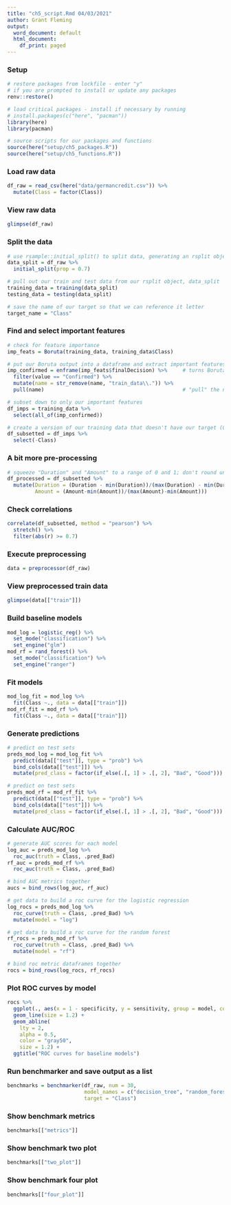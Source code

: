 ```yaml
---
title: "ch5_script.Rmd 04/03/2021"
author: Grant Fleming
output: 
  word_document: default
  html_document:
    df_print: paged
---
```


### Setup 
```r
# restore packages from lockfile - enter "y" 
# if you are prompted to install or update any packages
renv::restore()

# load critical packages - install if necessary by running
# install.packages(c("here", "pacman"))
library(here)
library(pacman)

# source scripts for our packages and functions
source(here("setup/ch5_packages.R"))
source(here("setup/ch5_functions.R"))
```

### Load raw data
```r
df_raw = read_csv(here("data/germancredit.csv")) %>%
  mutate(Class = factor(Class))
```

### View raw data
```r
glimpse(df_raw)
```

### Split the data 
```r
# use rsample::initial_split() to split data, generating an rsplit object
data_split = df_raw %>%
  initial_split(prop = 0.7)

# pull out our train and test data from our rsplit object, data_split
training_data = training(data_split)
testing_data = testing(data_split)

# save the name of our target so that we can reference it letter
target_name = "Class"
```

### Find and select important features
```r
# check for feature importance
imp_feats = Boruta(training_data, training_data$Class)

# put our Boruta output into a dataframe and extract important features
imp_confirmed = enframe(imp_feats$finalDecision) %>%     # turns Boruta output into a dataframe
  filter(value == "Confirmed") %>%
  mutate(name = str_remove(name, "train_data\\.")) %>%
  pull(name)                                             # "pull" the name column out of the dataframe 

# subset down to only our important features
df_imps = training_data %>% 
  select(all_of(imp_confirmed))

# create a version of our training data that doesn't have our target (Class)
df_subsetted = df_imps %>% 
  select(-Class)

```

### A bit more pre-processing
```r
# squeeze "Duration" and "Amount" to a range of 0 and 1; don't round until later to maintain precision
df_processed = df_subsetted %>% 
  mutate(Duration = (Duration - min(Duration))/(max(Duration) - min(Duration)),
         Amount = (Amount-min(Amount))/(max(Amount)-min(Amount)))
```

### Check correlations
```r
correlate(df_subsetted, method = "pearson") %>%
  stretch() %>% 
  filter(abs(r) >= 0.7)   
```

### Execute preprocessing
```r
data = preprocessor(df_raw) 
```

### View preprocessed train data
```r
glimpse(data[["train"]])
```

### Build baseline models 
```r
mod_log = logistic_reg() %>%
  set_mode("classification") %>%
  set_engine("glm")
mod_rf = rand_forest() %>%
  set_mode("classification") %>%
  set_engine("ranger")
```

### Fit models 
```r
mod_log_fit = mod_log %>%
  fit(Class ~., data = data[["train"]])
mod_rf_fit = mod_rf %>%
  fit(Class ~., data = data[["train"]])
```

### Generate predictions 
```r
# predict on test sets
preds_mod_log = mod_log_fit %>%
  predict(data[["test"]], type = "prob") %>%
  bind_cols(data[["test"]]) %>%
  mutate(pred_class = factor(if_else(.[, 1] > .[, 2], "Bad", "Good")))

# predict on test sets
preds_mod_rf = mod_rf_fit %>%
  predict(data[["test"]], type = "prob") %>%
  bind_cols(data[["test"]]) %>%
  mutate(pred_class = factor(if_else(.[, 1] > .[, 2], "Bad", "Good")))
```

### Calculate AUC/ROC 
```r
# generate AUC scores for each model 
log_auc = preds_mod_log %>%
  roc_auc(truth = Class, .pred_Bad)
rf_auc = preds_mod_rf %>%
  roc_auc(truth = Class, .pred_Bad)

# bind AUC metrics together
aucs = bind_rows(log_auc, rf_auc)

# get data to build a roc curve for the logistic regression
log_rocs = preds_mod_log %>%
  roc_curve(truth = Class, .pred_Bad) %>% 
  mutate(model = "log")

# get data to build a roc curve for the random forest
rf_rocs = preds_mod_rf %>%
  roc_curve(truth = Class, .pred_Bad) %>% 
  mutate(model = "rf")

# bind roc metric dataframes together 
rocs = bind_rows(log_rocs, rf_rocs) 
```

### Plot ROC curves by model
```r
rocs %>% 
  ggplot(., aes(x = 1 - specificity, y = sensitivity, group = model, color = model)) +
  geom_line(size = 1.2) +
  geom_abline(
    lty = 2, 
    alpha = 0.5,
    color = "gray50",
    size = 1.2) +
  ggtitle("ROC curves for baseline models")  
```

### Run benchmarker and save output as a list
```r
benchmarks = benchmarker(df_raw, num = 30, 
                         model_names = c("decision_tree", "random_forest"), 
                         target = "Class")
```

### Show benchmark metrics
```r
benchmarks[["metrics"]]
```

### Show benchmark two plot
```r
benchmarks[["two_plot"]]
```

### Show benchmark four plot
```r
benchmarks[["four_plot"]]
```


